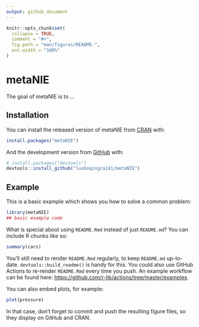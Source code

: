 ```yaml
---
output: github_document
---
```


<!-- README.md is generated from README.Rmd. Please edit that file -->

```r
knitr::opts_chunk$set(
  collapse = TRUE,
  comment = "#>",
  fig.path = "man/figures/README-",
  out.width = "100%"
)
```

# metaNIE

<!-- badges: start -->
<!-- badges: end -->

The goal of metaNIE is to ...

## Installation

You can install the released version of metaNIE from [CRAN](https://CRAN.R-project.org) with:

``` r
install.packages("metaNIE")
```

And the development version from [GitHub](https://github.com/) with:

``` r
# install.packages("devtools")
devtools::install_github("luoboqingcai81/metaNIE")
```
## Example

This is a basic example which shows you how to solve a common problem:

```r
library(metaNIE)
## basic example code
```

What is special about using `README.Rmd` instead of just `README.md`? You can include R chunks like so:

```r
summary(cars)
```

You'll still need to render `README.Rmd` regularly, to keep `README.md` up-to-date. `devtools::build_readme()` is handy for this. You could also use GitHub Actions to re-render `README.Rmd` every time you push. An example workflow can be found here: <https://github.com/r-lib/actions/tree/master/examples>.

You can also embed plots, for example:

```r
plot(pressure)
```

In that case, don't forget to commit and push the resulting figure files, so they display on GitHub and CRAN.
